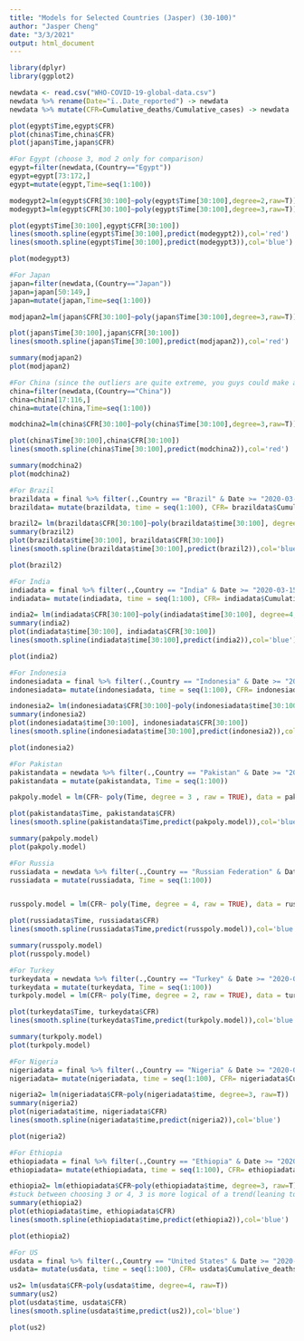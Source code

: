 ---
title: "Models for Selected Countries (Jasper) (30-100)"
author: "Jasper Cheng"
date: "3/3/2021"
output: html_document
---
```{r}
library(dplyr)
library(ggplot2)
```

```{r}
newdata <- read.csv("WHO-COVID-19-global-data.csv")
newdata %>% rename(Date="ï..Date_reported") -> newdata
newdata %>% mutate(CFR=Cumulative_deaths/Cumulative_cases) -> newdata
```

```{r Visualize}
plot(egypt$Time,egypt$CFR)
plot(china$Time,china$CFR)
plot(japan$Time,japan$CFR)
```


```{r}
#For Egypt (choose 3, mod 2 only for comparison)
egypt=filter(newdata,(Country=="Egypt"))
egypt=egypt[73:172,]
egypt=mutate(egypt,Time=seq(1:100))

modegypt2=lm(egypt$CFR[30:100]~poly(egypt$Time[30:100],degree=2,raw=T))
modegypt3=lm(egypt$CFR[30:100]~poly(egypt$Time[30:100],degree=3,raw=T))

plot(egypt$Time[30:100],egypt$CFR[30:100])
lines(smooth.spline(egypt$Time[30:100],predict(modegypt2)),col='red')
lines(smooth.spline(egypt$Time[30:100],predict(modegypt3)),col='blue')

plot(modegypt3)
```

```{r}
#For Japan
japan=filter(newdata,(Country=="Japan"))
japan=japan[50:149,]
japan=mutate(japan,Time=seq(1:100))

modjapan2=lm(japan$CFR[30:100]~poly(japan$Time[30:100],degree=3,raw=T))

plot(japan$Time[30:100],japan$CFR[30:100])
lines(smooth.spline(japan$Time[30:100],predict(modjapan2)),col='red')

summary(modjapan2)
plot(modjapan2)
```

```{r}
#For China (since the outliers are quite extreme, you guys could make a decision on what to do)
china=filter(newdata,(Country=="China"))
china=china[17:116,]
china=mutate(china,Time=seq(1:100))

modchina2=lm(china$CFR[30:100]~poly(china$Time[30:100],degree=3,raw=T))

plot(china$Time[30:100],china$CFR[30:100])
lines(smooth.spline(china$Time[30:100],predict(modchina2)),col='red')

summary(modchina2)
plot(modchina2)
```

```{r}
#For Brazil 
brazildata = final %>% filter(.,Country == "Brazil" & Date >= "2020-03-13" & Date <= "2020-06-20" )
brazildata= mutate(brazildata, time = seq(1:100), CFR= brazildata$Cumulative_deaths/brazildata$Cumulative_cases)

brazil2= lm(brazildata$CFR[30:100]~poly(brazildata$time[30:100], degree=3, raw=T))
summary(brazil2)
plot(brazildata$time[30:100], brazildata$CFR[30:100])
lines(smooth.spline(brazildata$time[30:100],predict(brazil2)),col='blue')

plot(brazil2)
```
```{r}
#For India 
indiadata = final %>% filter(.,Country == "India" & Date >= "2020-03-15" & Date <= "2020-06-22" )
indiadata= mutate(indiadata, time = seq(1:100), CFR= indiadata$Cumulative_deaths/indiadata$Cumulative_cases)

india2= lm(indiadata$CFR[30:100]~poly(indiadata$time[30:100], degree=4, raw=T))
summary(india2)
plot(indiadata$time[30:100], indiadata$CFR[30:100])
lines(smooth.spline(indiadata$time[30:100],predict(india2)),col='blue')

plot(india2)
```
```{r}
#For Indonesia 
indonesiadata = final %>% filter(.,Country == "Indonesia" & Date >= "2020-03-15" & Date <= "2020-06-22" )
indonesiadata= mutate(indonesiadata, time = seq(1:100), CFR= indonesiadata$Cumulative_deaths/indonesiadata$Cumulative_cases)

indonesia2= lm(indonesiadata$CFR[30:100]~poly(indonesiadata$time[30:100], degree=2, raw=T))
summary(indonesia2)
plot(indonesiadata$time[30:100], indonesiadata$CFR[30:100])
lines(smooth.spline(indonesiadata$time[30:100],predict(indonesia2)),col='blue')

plot(indonesia2)
```

```{r}
#For Pakistan
pakistandata = newdata %>% filter(.,Country == "Pakistan" & Date >= "2020-03-17" & Date <= "2020-06-24" )
pakistandata = mutate(pakistandata, Time = seq(1:100))

pakpoly.model = lm(CFR~ poly(Time, degree = 3 , raw = TRUE), data = pakistandata)

plot(pakistandata$Time, pakistandata$CFR)
lines(smooth.spline(pakistandata$Time,predict(pakpoly.model)),col='blue')

summary(pakpoly.model)
plot(pakpoly.model)
```

```{r}
#For Russia
russiadata = newdata %>% filter(.,Country == "Russian Federation" & Date >= "2020-03-19" & Date <= "2020-06-26" )
russiadata = mutate(russiadata, Time = seq(1:100))


russpoly.model = lm(CFR~ poly(Time, degree = 4, raw = TRUE), data = russiadata) # Which degee?

plot(russiadata$Time, russiadata$CFR)
lines(smooth.spline(russiadata$Time,predict(russpoly.model)),col='blue')

summary(russpoly.model)
plot(russpoly.model)
```

```{r}
#For Turkey
turkeydata = newdata %>% filter(.,Country == "Turkey" & Date >= "2020-03-19" & Date <= "2020-06-26" )
turkeydata = mutate(turkeydata, Time = seq(1:100))
turkpoly.model = lm(CFR~ poly(Time, degree = 2, raw = TRUE), data = turkeydata)

plot(turkeydata$Time, turkeydata$CFR)
lines(smooth.spline(turkeydata$Time,predict(turkpoly.model)),col='blue')

summary(turkpoly.model)
plot(turkpoly.model)
```

```{r}
#For Nigeria 
nigeriadata = final %>% filter(.,Country == "Nigeria" & Date >= "2020-03-31" & Date <= "2020-07-08" )
nigeriadata= mutate(nigeriadata, time = seq(1:100), CFR= nigeriadata$Cumulative_deaths/nigeriadata$Cumulative_cases)

nigeria2= lm(nigeriadata$CFR~poly(nigeriadata$time, degree=3, raw=T))
summary(nigeria2)
plot(nigeriadata$time, nigeriadata$CFR)
lines(smooth.spline(nigeriadata$time,predict(nigeria2)),col='blue')

plot(nigeria2)
```

```{r}
#For Ethiopia 
ethiopiadata = final %>% filter(.,Country == "Ethiopia" & Date >= "2020-04-19" & Date <= "2020-07-27" )
ethiopiadata= mutate(ethiopiadata, time = seq(1:100), CFR= ethiopiadata$Cumulative_deaths/ethiopiadata$Cumulative_cases)

ethiopia2= lm(ethiopiadata$CFR~poly(ethiopiadata$time, degree=3, raw=T))
#stuck between choosing 3 or 4, 3 is more logical of a trend(leaning towards 3), 4 is more fitting and better sensitivity analysis
summary(ethiopia2)
plot(ethiopiadata$time, ethiopiadata$CFR)
lines(smooth.spline(ethiopiadata$time,predict(ethiopia2)),col='blue')

plot(ethiopia2)
```

```{r}
#For US
usdata = final %>% filter(.,Country == "United States" & Date >= "2020-03-03" & Date <= "2020-06-10" )
usdata= mutate(usdata, time = seq(1:100), CFR= usdata$Cumulative_deaths/usdata$Cumulative_cases)

us2= lm(usdata$CFR~poly(usdata$time, degree=4, raw=T))
summary(us2)
plot(usdata$time, usdata$CFR)
lines(smooth.spline(usdata$time,predict(us2)),col='blue')

plot(us2)
```